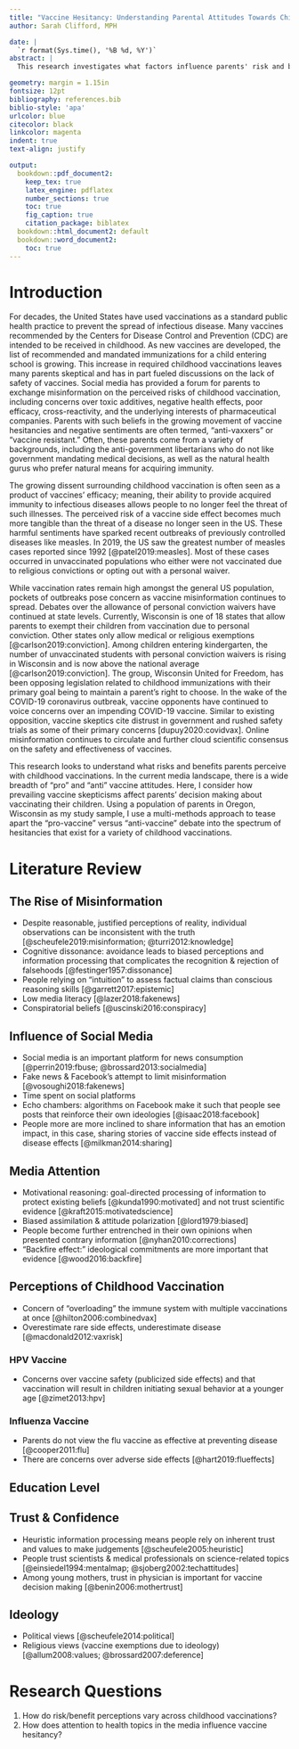 ```yaml
---
title: "Vaccine Hesitancy: Understanding Parental Attitudes Towards Childhood Vaccines"
author: Sarah Clifford, MPH

date: |
  `r format(Sys.time(), '%B %d, %Y')`
abstract: |
  This research investigates what factors influence parents' risk and benefit perceptions of childhood vaccination. While vaccine debates commonly view two sides on the issue- pro-vaccinators and anti-vaxxers- this study looks at the breadth of vaccine hesitancies. Specifically, it analyzes how prevalent hesitant attitudes towards childhood vaccination are in a study population who have previously engaged in community public health surveillance research. By looking at individual vaccines given in childhood, this research demonstrates the spectrum of perceived risks and benefits that exist towards vaccines. Using a multi-method approach, consisting of focus groups and surveys, the study adds to a discussion on how to address vaccine hesitancy and improve public health messaging. By conducting this research during the COVID-19 pandemic, there is added insight as to how such a phenomenon, and media attention, influences attitudes towards vaccination and infectious diseases more generally.

geometry: margin = 1.15in         
fontsize: 12pt                        
bibliography: references.bib            
biblio-style: 'apa'                    
urlcolor: blue                         
citecolor: black                      
linkcolor: magenta                     
indent: true   
text-align: justify

output: 
  bookdown::pdf_document2:
    keep_tex: true
    latex_engine: pdflatex
    number_sections: true
    toc: true
    fig_caption: true
    citation_package: biblatex
  bookdown::html_document2: default
  bookdown::word_document2:
    toc: true
---
```


# Introduction

For decades, the United States have used vaccinations as a standard public health practice to prevent the spread of infectious disease. Many vaccines recommended by the Centers for Disease Control and Prevention (CDC) are intended to be received in childhood. As new vaccines are developed, the list of recommended and mandated immunizations for a child entering school is growing. This increase in required childhood vaccinations leaves many parents skeptical and has in part fueled discussions on the lack of safety of vaccines. Social media has provided a forum for parents to exchange misinformation on the perceived risks of childhood vaccination, including concerns over toxic additives, negative health effects, poor efficacy, cross-reactivity, and the underlying interests of pharmaceutical companies. Parents with such beliefs in the growing movement of vaccine hesitancies and negative sentiments are often termed, “anti-vaxxers” or “vaccine resistant.” Often, these parents come from a variety of backgrounds, including the anti-government libertarians who do not like government mandating medical decisions, as well as the natural health gurus who prefer natural means for acquiring immunity.

The growing dissent surrounding childhood vaccination is often seen as a product of vaccines’ efficacy; meaning, their ability to provide acquired immunity to infectious diseases allows people to no longer feel the threat of such illnesses. The perceived risk of a vaccine side effect becomes much more tangible than the threat of a disease no longer seen in the US. These harmful sentiments have sparked recent outbreaks of previously controlled diseases like measles. In 2019, the US saw the greatest number of measles cases reported since 1992 [@patel2019:measles]. Most of these cases occurred in unvaccinated populations who either were not vaccinated due to religious convictions or opting out with a personal waiver.

While vaccination rates remain high amongst the general US population, pockets of outbreaks pose concern as vaccine misinformation continues to spread. Debates over the allowance of personal conviction waivers have continued at state levels. Currently, Wisconsin is one of 18 states that allow parents to exempt their children from vaccination due to personal conviction. Other states only allow medical or religious exemptions [@carlson2019:conviction].  Among children entering kindergarten, the number of unvaccinated students with personal conviction waivers is rising in Wisconsin and is now above the national average [@carlson2019:conviction]. The group, Wisconsin United for Freedom, has been opposing legislation related to childhood immunizations with their primary goal being to maintain a parent’s right to choose. 
In the wake of the COVID-19 coronavirus outbreak, vaccine opponents have continued to voice concerns over an impending COVID-19 vaccine. Similar to existing opposition, vaccine skeptics cite distrust in government and rushed safety trials as some of their primary concerns [dupuy2020:covidvax]. Online misinformation continues to circulate and further cloud scientific consensus on the safety and effectiveness of vaccines.

This research looks to understand what risks and benefits parents perceive with childhood vaccinations. In the current media landscape, there is a wide breadth of “pro” and “anti” vaccine attitudes. Here, I consider how prevailing vaccine skepticisms affect parents’ decision making about vaccinating their children. Using a population of parents in Oregon, Wisconsin as my study sample, I use a multi-methods approach to tease apart the “pro-vaccine” versus “anti-vaccine” debate into the spectrum of hesitancies that exist for a variety of childhood vaccinations. 

# Literature Review

## The Rise of Misinformation

- Despite reasonable, justified perceptions of reality, individual observations can be inconsistent with the truth [@scheufele2019:misinformation; @turri2012:knowledge]
-	Cognitive dissonance: avoidance leads to biased perceptions and information processing that complicates the recognition & rejection of falsehoods [@festinger1957:dissonance]
- People relying on “intuition” to assess factual claims than conscious reasoning skills [@garrett2017:epistemic]
- Low media literacy [@lazer2018:fakenews]
- Conspiratorial beliefs [@uscinski2016:conspiracy]

## Influence of Social Media

- Social media is an important platform for news consumption [@perrin2019:fbuse; @brossard2013:socialmedia]
- Fake news & Facebook's attempt to limit misinformation [@vosoughi2018:fakenews]
- Time spent on social platforms
- Echo chambers: algorithms on Facebook make it such that people see posts that reinforce their own ideologies [@isaac2018:facebook]
- People more are more inclined to share information that has an emotion impact, in this case, sharing stories of vaccine side effects instead of disease effects [@milkman2014:sharing]

## Media Attention

-	Motivational reasoning: goal-directed processing of information to protect existing beliefs [@kunda1990:motivated] and not trust scientific evidence [@kraft2015:motivatedscience]
- Biased assimilation & attitude polarization [@lord1979:biased]
-	People become further entrenched in their own opinions when presented contrary information [@nyhan2010:corrections]
- "Backfire effect:" ideological commitments are more important that evidence [@wood2016:backfire]

## Perceptions of Childhood Vaccination
- Concern of "overloading" the immune system with multiple vaccinations at once [@hilton2006:combinedvax]
- Overestimate rare side effects, underestimate disease [@macdonald2012:vaxrisk]

### HPV Vaccine
- Concerns over vaccine safety (publicized side effects) and that vaccination will result in children initiating sexual behavior at a younger age [@zimet2013:hpv]

### Influenza Vaccine
- Parents do not view the flu vaccine as effective at preventing disease [@cooper2011:flu]
- There are concerns over adverse side effects [@hart2019:flueffects]

## Education Level

## Trust & Confidence

- Heuristic information processing means people rely on inherent trust and values to make judgements [@scheufele2005:heuristic]
- People trust scientists & medical professionals on science-related topics [@einsiedel1994:mentalmap; @sjoberg2002:techattitudes]
- Among young mothers, trust in physician is important for vaccine decision making [@benin2006:mothertrust]

## Ideology

- Political views [@scheufele2014:political]
- Religious views (vaccine exemptions due to ideology) [@allum2008:values; @brossard2007:deference]

# Research Questions

1. How do risk/benefit perceptions vary across childhood vaccinations?
2. How does attention to health topics in the media influence vaccine hesitancy?





